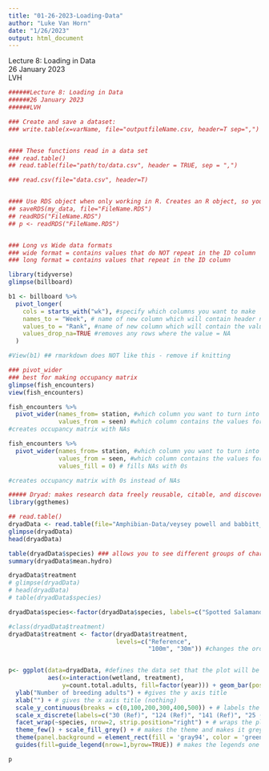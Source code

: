 ```yaml
---
title: "01-26-2023-Loading-Data"
author: "Luke Van Horn"
date: "1/26/2023"
output: html_document
---
```

Lecture 8: Loading in Data  
26 January 2023  
LVH  



```r
######Lecture 8: Loading in Data  
######26 January 2023  
######LVH  

### Create and save a dataset:
### write.table(x=varName, file="outputfileName.csv, header=T sep=",")


#### These functions read in a data set
### read.table() 
## read.table(file="path/to/data.csv", header = TRUE, sep = ",")

### read.csv(file="data.csv", header=T)


#### Use RDS object when only working in R. Creates an R object, so you don't have to work with individual files. Helps with data storage and transfering large files. Helpful with large data sets
## saveRDS(my_data, file="FileName.RDS")
## readRDS("FileName.RDS")
## p <- readRDS("FileName.RDS")


### Long vs Wide data formats
### wide format = contains values that do NOT repeat in the ID column
### long format = contains values that repeat in the ID column

library(tidyverse)
glimpse(billboard)

b1 <- billboard %>%
  pivot_longer(
    cols = starts_with("wk"), #specify which columns you want to make 'longer'
    names_to = "Week", # name of new column which will contain header names
    values_to = "Rank", #name of new column which will contain the values
    values_drop_na=TRUE #removes any rows where the value = NA
  )

#View(b1) ## rmarkdown does NOT like this - remove if knitting

### pivot_wider
### best for making occupancy matrix
glimpse(fish_encounters)
view(fish_encounters)

fish_encounters %>%
  pivot_wider(names_from= station, #which column you want to turn into multiple columns
              values_from = seen) #which column contains the values for new column cells
#creates occupancy matrix with NAs

fish_encounters %>%
  pivot_wider(names_from= station, #which column you want to turn into multiple columns
              values_from = seen, #which column contains the values for new column cells
              values_fill = 0) # fills NAs with 0s

#creates occupancy matrix with 0s instead of NAs

##### Dryad: makes research data freely reusable, citable, and discoverable
library(ggthemes)

## read.table()
dryadData <- read.table(file="Amphibian-Data/veysey powell and babbitt_data_buffers and amphibians2.csv", header=TRUE, sep=",")
glimpse(dryadData)
head(dryadData)

table(dryadData$species) ### allows you to see different groups of character column
summary(dryadData$mean.hydro)

dryadData$treatment
# glimpse(dryadData)
# head(dryadData)
# table(dryadData$species)

dryadData$species<-factor(dryadData$species, labels=c("Spotted Salamander", "Wood Frog")) #creating y 'labels' to use for the plot instead of AMMA and RASY

#class(dryadData$treatment)
dryadData$treatment <- factor(dryadData$treatment, 
                              levels=c("Reference",
                                       "100m", "30m")) #changes the order of the treatment groups to reference, 100m, 30m instead of 100m, 30m, reference


p<- ggplot(data=dryadData, #defines the data set that the plot will be made from
           aes(x=interaction(wetland, treatment), 
               y=count.total.adults, fill=factor(year))) + geom_bar(position="dodge", stat="identity", color="black") + # defines which columns and rows should be represented in the plot on the x and y axes. interaction groups treatment and wetland. fill groups and colors columns by year. geom_bar makes it a bar plot. position defines where the bars should be such as stacked or grouped. Stat is how the plot treats the data. color changes the color of the outlines.
  ylab("Number of breeding adults") + #gives the y axis title
  xlab("") + # gives the x axis title (nothing)
  scale_y_continuous(breaks = c(0,100,200,300,400,500)) + # labels the units of the y axis and makes them continuous on a defined range
  scale_x_discrete(labels=c("30 (Ref)", "124 (Ref)", "141 (Ref)", "25 (100m)","39 (100m)","55 (100m)","129 (100m)", "7 (30m)","19 (30m)","20 (30m)","59 (30m)")) + #labels the units for the x axis. Makes them discrete values
  facet_wrap(~species, nrow=2, strip.position="right") + # wraps the plots into a more easily viewed double plot. species names are placed on the right
  theme_few() + scale_fill_grey() + # makes the theme and makes it greyscale
  theme(panel.background = element_rect(fill = 'gray94', color = 'green'), legend.position="top",  legend.title= element_blank(), axis.title.y = element_text(size=12, face="bold", colour = "orange"), strip.text.y = element_text(size = 10, face="bold", colour = "red"))+  # changes the color and fill of the panel background's rectangle, locates the position of the legend, removes a legend title, defines the size, boldness, and color of the y axis label. strip.text.y changes the size, boldness, and color of the species name on the y axis on the right
  guides(fill=guide_legend(nrow=1,byrow=TRUE)) # makes the legends one row instead of two

p
```

